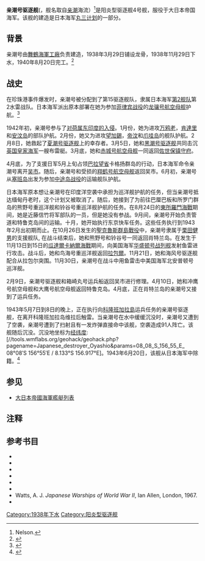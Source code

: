{{軍艦模板
|圖片=[[File:IJN_DD_Oyashio_in_1943.jpg|300px]]
|照片說明= 1943年的亲潮号
|圖片2= 
|照片說明2= 
|名稱= 亲潮
|艦種= [[驅逐艦|驅逐艦]]
|艦名= 
|擁有國= [[大日本帝國|大日本帝國]]
|艦級= [[陽炎型驅逐艦|陽炎型驅逐艦]]
|代號= 
|前型=
|次型=
|同型=
|數量= 
|製造= [[舞鹤海军工厂|舞鹤海军工厂]]
|下訂= 
|造價=  
|動工= 
|下水= 1938年11月29日
|服役= 1940年8月20日
|退役= 
|結局= 1943年5月8日沉没
|除籍= 1943年6月23日
|狀態= 
|綽號=
|榮譽=
|排水= 2033 公噸
|標準= 
|基準= 
|滿載= 
|長度= 118.5 公尺
|闊度= 10.8 公尺
|吃水= 3.8 公尺
|極速= 35.5節
|鍋爐= 3 × Kampon水管鍋爐<br />2 × Kanpon脈衝渦輪機
|引擎= 
|燃料=
|出力= 52000馬力
|續航= 5000海里(18節時)
|乘員= 239
|裝甲= 
|裝備= (1939)<br/>• 6 × [[50倍径三年式127毫米炮|50倍径三年式127毫米炮]] <br />• 2 × [[九六式25毫米高射机炮|九六式25毫米高射机炮]]<br />• 8 × {{convert|24|in|mm|0|abbr=on}} [[鱼雷|鱼雷]]<br />• 18 [[深水炸彈|深水炸彈]]<br />• 2 x [[掃雷器|掃雷器]]
*(1943)
*6 × [[50倍径三年式127毫米炮|50倍径三年式127毫米炮]]
*8 × [[九六式25毫米高射机炮|九六式25毫米高射机炮]]
*8 × {{convert|610|mm|0|abbr=on}} [[鱼雷|鱼雷]]
*18 [[扫雷器|扫雷器]]
|射控裝置=
|偵搜設備=
|電戰系統=
|電子設備=
|飛行= 
|艦載機= 
|其它=
}}

'''亲潮号驱逐舰'''({{lang-ja|親潮}}，舰名取自[[亲潮|亲潮]]海流）<ref>Nelson.</ref>是阳炎型驱逐舰4号舰，服役于大日本帝国海军。该舰的建造是日本海军[[丸三计划|丸三计划]]的一部分。

== 背景 ==
亲潮号由[[舞鶴海軍工廠|舞鶴海軍工廠]]负责建造，1938年3月29日铺设龙骨，1938年11月29日下水，1940年8月20日完工。<ref>{{Cite web|url=http://homepage2.nifty.com/nishidah/e/stc0427.htm|title=Asashio class 1st class destroyers|last=Nishidah|first=Hiroshi|year=2002|work=Materials of the Imperial Japanese Navy|publisher=|deadurl=yes|archiveurl=https://archive.is/20120721073917/http://homepage2.nifty.com/nishidah/e/stc0427.htm|archivedate=2012-07-21|accessdate=2016-07-05}}</ref>

== 战史 ==
在珍珠港事件爆发时，亲潮号被分配到了第15驱逐舰队，隶属日本海军[[第2艦隊_(日本海軍)|第2舰队]]第2水雷战队。日本海军派出原本部署在她为参加[[菲律賓戰役_(1941年–1942年)|菲律宾战役]]的[[龙骧号航空母舰|龙骧号航空母舰]]护航。<ref>{{Cite web|url=http://www.combinedfleet.com/oyashi_t.htm|title=IJN ''Oyashio'': Tabular Record of Movement|author=Allyn D. Nevitt|date=|year=1998|month=|work=|publisher=combinedfleet.com|accessdate=2016-07-05|archive-date=2019-05-24|archive-url=https://web.archive.org/web/20190524034444/http://www.combinedfleet.com/oyashi_t.htm|dead-url=no}}</ref>

1942年初，亲潮号参与了[[荷蘭東印度群島戰役|对荷属东印度的入侵]]。1月份，她为进攻[[万鸦老|万鸦老]]，[[肯達里|肯達里]]和[[安汶岛|安汶岛]]的部队护航。2月份，她又为进攻[[望加錫|望加錫]]，[[帝汶|帝汶]]和[[爪哇岛|爪哇岛]]的舰队护航。2月8日，她救起了[[夏潮号驱逐舰|夏潮号驱逐舰]]上的幸存者。3月5日，她和[[黑潮号驱逐舰|黑潮号驱逐舰]]共同击沉[[英国皇家海军|英国皇家海军]]一艘布雷艇。3月底，她和[[赤城号航空母舰|赤城号航空母舰]]一同返回[[佐世保镇守府|佐世保镇守府]]。

4月底，为了支援日军5月上旬占领[[巴拉望省|巴拉望省]]卡格扬群岛的行动，日本海军命令亲潮号离开[[吴市|吴市]]。随后，亲潮号和受损的[[翔鹤号航空母舰|翔鹤号航空母舰]]返回吴市。6月初，亲潮号从[[塞班岛|塞班岛]]出发为参加[[中途岛战役|中途岛战役]]的运输舰队护航。

日本海军原本想让亲潮号在印度洋空袭中承担为巡洋舰护航的任务，但当亲潮号抵达缅甸丹老时，这个计划又被取消了。随后，她接到了为前往巴厘巴板和所罗门群岛的熊野号重巡洋舰和铃谷号重巡洋舰护航的任务。在8月24日的[[東所羅門海戰|東所羅門海戰]]期间，她是近藤信竹将军部队的一员，但是她没有参战。9月间，亲潮号开始负责管道和特鲁克岛间的运输。十月，她开始执行东京快车任务。这些任务执行到1943年2月出初期而止。在10月26日发生的[[聖克魯斯群島戰役|聖克魯斯群島戰役]]中，亲潮号隶属于[[栗田健男|栗田健男]]的支援舰队, 在战斗结束后，她和熊野号和铃谷号一同返回肖特兰岛。在发生于11月13日到15日的[[瓜達爾卡納爾海戰|瓜達爾卡納爾海戰]]期间，向美国海军[[华盛顿号战列舰|华盛顿号战列舰]]发射鱼雷进行攻击。战斗后，她和鸟海号重巡洋舰返回[[拉包爾|拉包爾]]。11月21日，她和海风号驱逐舰配合从拉包尔突围。11月30日，亲潮号在战斗中用鱼雷击中美国海军北安普顿号巡洋舰。

2月9日，亲潮号驱逐舰和箱崎丸号运兵船返回吴市进行修理。4月10日，她和冲鹰号航空母舰和大鹰号航空母舰返回特鲁克岛。4月底，正在肖特兰岛的亲潮号又接到了运兵任务。

1943年5月7日到8日的晚上，正在执行向[[科隆班加拉島|科隆班加拉島]]运兵任务的亲潮号驱逐舰，在离开科隆班加拉岛维拉后触雷。当亲潮号在水中缓缓沉没时，亲潮号又遭到了空袭，亲潮号遭到了扫射且有一发炸弹直接命中该舰，空袭造成91人阵亡。该舰随后沉没。沉没地坐标为{{Coord|08|08|S|156|55|E|display=inline,title}}<span id="coordinates">[[经纬度|经纬度]]: <span class="plainlinks nourlexpansion">[//tools.wmflabs.org/geohack/geohack.php?pagename=Japanese_destroyer_Oyashio&params=08_08_S_156_55_E_ <span class="geo-default"><span class="geo-dms" title="Maps, aerial photos, and other data for this location"><span class="latitude">08°08′S</span> <span class="longitude">156°55′E</span></span></span><span class="geo-multi-punct">﻿ / ﻿</span><span class="geo-nondefault"><span class="geo-dec" title="Maps, aerial photos, and other data for this location">8.133°S 156.917°E</span><span style="display:none">﻿ / <span class="geo">-8.133; 156.917</span></span></span>]</span></span>。1943年6月20日，该舰从日本海军中除籍。<ref>{{Cite book|title=Warship Losses of World War Two|last=Brown|first=David|publisher=Naval Institute Press|year=1990|isbn=1-55750-914-X}}</ref>

== 参见 ==
* [[大日本帝國海軍艦艇列表|大日本帝國海軍艦艇列表]]

== 注释 ==
{{Reflist}}

== 参考书目 ==
* {{Cite book|title=Warship Losses of World War Two|last=Brown|first=David|publisher=Naval Institute Press|year=1990|isbn=1-55750-914-X}}
* {{Cite book|title=Death of a Navy: Japanese Naval Action in World War II|last=D'Albas|first=Andrieu|publisher=Devin-Adair Pub|year=1965|isbn=0-8159-5302-X}}
* {{Cite book|title=Kaigun: Strategy, Tactics, and Technology in the Imperial Japanese Navy, 1887-1941|last=Evans|first=David|publisher=US Naval Institute Press|year=1979|isbn=0-87021-192-7|location=}}
* {{Cite book|title=Conway's All the World's Fighting Ships 1922-1946|publisher=Conway Maritime Press|year=1980|isbn=0-85177-146-7|location=Grenwitch|editor=Roger Chesneau}}
* {{Cite book|title=The Fighting Ships of the Rising Sun: The Drama of the Imperial Japanese Navy, 1895–1945|last=Howarth|first=Stephen|publisher=Atheneum|year=1983|isbn=0-689-11402-8|location=}}
* {{Cite book|title=Warships of the Imperial Japanese Navy, 1869–1945|last=Jentsura|first=Hansgeorg|publisher=US Naval Institute Press|year=1976|isbn=0-87021-893-X}}
* Watts, A. J. ''Japanese Warships of World War II'', Ian Allen, London, 1967.
* {{Cite book|title=Destroyers of World War 2|last=Whitley|first=M. J.|publisher=Cassell Publishing|year=1988|isbn=1-85409-521-8}}
{{陽炎型驅逐艦}}

[[Category:1938年下水|Category:1938年下水]]
[[Category:阳炎型驱逐舰|Category:阳炎型驱逐舰]]